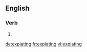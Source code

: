 ==English==

===Verb===
{{head|en}}

# {{present participle of|expiate|lang=en}}

[[de:expiating]]
[[fr:expiating]]
[[vi:expiating]]